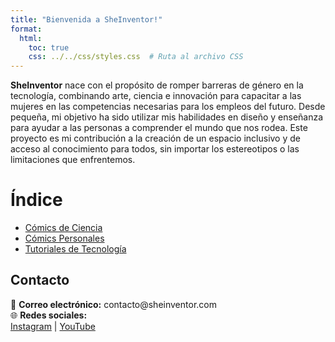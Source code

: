 ```yaml
---
title: "Bienvenida a SheInventor!"
format: 
  html: 
    toc: true
    css: ../../css/styles.css  # Ruta al archivo CSS
---
```



**SheInventor** nace con el propósito de romper barreras de género en la tecnología, combinando arte, ciencia e innovación para capacitar a las mujeres en las competencias necesarias para los empleos del futuro. Desde pequeña, mi objetivo ha sido utilizar mis habilidades en diseño y enseñanza para ayudar a las personas a comprender el mundo que nos rodea. Este proyecto es mi contribución a la creación de un espacio inclusivo y de acceso al conocimiento para todos, sin importar los estereotipos o las limitaciones que enfrentemos.


# Índice  

- [Cómics de Ciencia](comics/index.qmd)  
- [Cómics Personales](comics/index.qmd)  
- [Tutoriales de Tecnología](tutorials/index.qmd)  



## **Contacto**  

📧 **Correo electrónico:** contacto@sheinventor.com  
🌐 **Redes sociales:**  
[Instagram](https://www.instagram.com/sheinventor/) | [YouTube](https://www.youtube.com/@Sheinventor_Espa%C3%B1ol)  